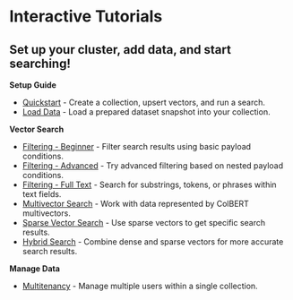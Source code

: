 # Interactive Tutorials
## Set up your cluster, add data, and start searching!

**Setup Guide**
- [Quickstart](#/tutorial/quickstart) - Create a collection, upsert vectors, and run a search.
- [Load Data](#/tutorial/loadcontent) - Load a prepared dataset snapshot into your collection.

**Vector Search**
- [Filtering - Beginner](#/tutorial/filteringbeginner) - Filter search results using basic payload conditions.
- [Filtering - Advanced](#/tutorial/filteringadvanced) - Try advanced filtering based on nested payload conditions.
- [Filtering - Full Text](#/tutorial/filteringfulltext) - Search for substrings, tokens, or phrases within text fields.
- [Multivector Search](#/tutorial/multivectors) - Work with data represented by ColBERT multivectors.
- [Sparse Vector Search](#/tutorial/sparsevectors) - Use sparse vectors to get specific search results.
- [Hybrid Search](#/tutorial/hybridsearch) - Combine dense and sparse vectors for more accurate search results.

**Manage Data**
- [Multitenancy](#/tutorial/multitenancy) - Manage multiple users within a single collection.

